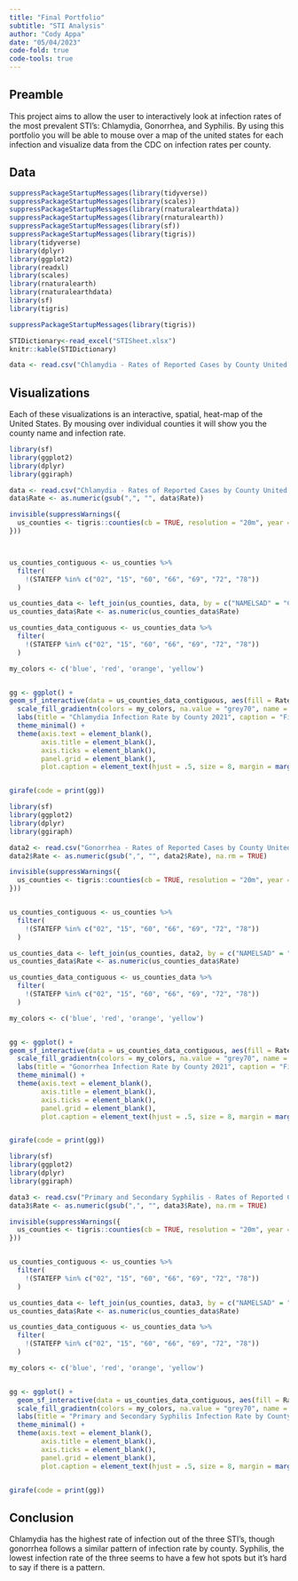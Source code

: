 ```yaml
---
title: "Final Portfolio"
subtitle: "STI Analysis"
author: "Cody Appa"
date: "05/04/2023"
code-fold: true
code-tools: true
---
```


## Preamble

This project aims to allow the user to interactively look at infection rates of the most prevalent STI's: Chlamydia, Gonorrhea, and Syphilis. By using this portfolio you will be able to mouse over a map of the united states for each infection and visualize data from the CDC on infection rates per county.

## Data

```r
suppressPackageStartupMessages(library(tidyverse))
suppressPackageStartupMessages(library(scales))
suppressPackageStartupMessages(library(rnaturalearthdata))
suppressPackageStartupMessages(library(rnaturalearth))
suppressPackageStartupMessages(library(sf))
suppressPackageStartupMessages(library(tigris))
library(tidyverse)
library(dplyr)
library(ggplot2)
library(readxl)
library(scales)
library(rnaturalearth)
library(rnaturalearthdata)
library(sf)
library(tigris)

suppressPackageStartupMessages(library(tigris))

STIDictionary<-read_excel("STISheet.xlsx")
knitr::kable(STIDictionary)
```

```r
data <- read.csv("Chlamydia - Rates of Reported Cases by County United States 2021 .csv")
```

## Visualizations

Each of these visualizations is an interactive, spatial, heat-map of the United States. By mousing over individual counties it will show you the county name and infection rate.

```r
library(sf)
library(ggplot2)
library(dplyr)
library(ggiraph)

data <- read.csv("Chlamydia - Rates of Reported Cases by County United States 2021 .csv", header = TRUE)
data$Rate <- as.numeric(gsub(",", "", data$Rate))

invisible(suppressWarnings({
  us_counties <- tigris::counties(cb = TRUE, resolution = "20m", year = 2020, class = "sf", progress = FALSE)
}))



us_counties_contiguous <- us_counties %>% 
  filter(
    !(STATEFP %in% c("02", "15", "60", "66", "69", "72", "78"))
  )

us_counties_data <- left_join(us_counties, data, by = c("NAMELSAD" = "County", "STATE_NAME" = "State"))
us_counties_data$Rate <- as.numeric(us_counties_data$Rate)

us_counties_data_contiguous <- us_counties_data %>% 
  filter(
    !(STATEFP %in% c("02", "15", "60", "66", "69", "72", "78"))
  )

my_colors <- c('blue', 'red', 'orange', 'yellow')


gg <- ggplot() +
geom_sf_interactive(data = us_counties_data_contiguous, aes(fill = Rate, tooltip = paste(NAMELSAD, "<br>", STATE_NAME, "<br>", "Rate:", Rate)), color = "grey", size = 0.1) +
  scale_fill_gradientn(colors = my_colors, na.value = "grey70", name = "Rate") + 
  labs(title = "Chlamydia Infection Rate by County 2021", caption = "Figure 1: Total infection rate of chlamydia by county") +
  theme_minimal() +
  theme(axis.text = element_blank(),
        axis.title = element_blank(),
        axis.ticks = element_blank(),
        panel.grid = element_blank(),
        plot.caption = element_text(hjust = .5, size = 8, margin = margin(t = 10, r = 10)))


girafe(code = print(gg))
```

```r
library(sf)
library(ggplot2)
library(dplyr)
library(ggiraph)

data2 <- read.csv("Gonorrhea - Rates of Reported Cases by County United States 2021 .csv", header = TRUE)
data2$Rate <- as.numeric(gsub(",", "", data2$Rate), na.rm = TRUE)

invisible(suppressWarnings({
  us_counties <- tigris::counties(cb = TRUE, resolution = "20m", year = 2020, class = "sf", progress = FALSE)
}))


us_counties_contiguous <- us_counties %>% 
  filter(
    !(STATEFP %in% c("02", "15", "60", "66", "69", "72", "78"))
  )

us_counties_data <- left_join(us_counties, data2, by = c("NAMELSAD" = "County", "STATE_NAME" = "State"))
us_counties_data$Rate <- as.numeric(us_counties_data$Rate)

us_counties_data_contiguous <- us_counties_data %>% 
  filter(
    !(STATEFP %in% c("02", "15", "60", "66", "69", "72", "78"))
  )

my_colors <- c('blue', 'red', 'orange', 'yellow')


gg <- ggplot() +
geom_sf_interactive(data = us_counties_data_contiguous, aes(fill = Rate, tooltip = paste(NAMELSAD, "<br>", STATE_NAME, "<br>", "Rate:", Rate)), color = "grey", size = 0.1) +
  scale_fill_gradientn(colors = my_colors, na.value = "grey70", name = "Rate") + 
  labs(title = "Gonorrhea Infection Rate by County 2021", caption = "Figure 2: Total infection rate of gonorrhea by county") +
  theme_minimal() +
  theme(axis.text = element_blank(),
        axis.title = element_blank(),
        axis.ticks = element_blank(),
        panel.grid = element_blank(),
        plot.caption = element_text(hjust = .5, size = 8, margin = margin(t = 10, r = 10)))


girafe(code = print(gg))


```

```r
library(sf)
library(ggplot2)
library(dplyr)
library(ggiraph)

data3 <- read.csv("Primary and Secondary Syphilis - Rates of Reported Cases by County United States 2021 .csv", header = TRUE)
data3$Rate <- as.numeric(gsub(",", "", data3$Rate), na.rm = TRUE)

invisible(suppressWarnings({
  us_counties <- tigris::counties(cb = TRUE, resolution = "20m", year = 2020, class = "sf", progress = FALSE)
}))


us_counties_contiguous <- us_counties %>% 
  filter(
    !(STATEFP %in% c("02", "15", "60", "66", "69", "72", "78"))
  )

us_counties_data <- left_join(us_counties, data3, by = c("NAMELSAD" = "County", "STATE_NAME" = "State"))
us_counties_data$Rate <- as.numeric(us_counties_data$Rate)

us_counties_data_contiguous <- us_counties_data %>% 
  filter(
    !(STATEFP %in% c("02", "15", "60", "66", "69", "72", "78"))
  )

my_colors <- c('blue', 'red', 'orange', 'yellow')


gg <- ggplot() +
  geom_sf_interactive(data = us_counties_data_contiguous, aes(fill = Rate, tooltip = paste(NAMELSAD, "<br>", STATE_NAME, "<br>", "Rate:", Rate)), color = "grey", size = 0.1) +
  scale_fill_gradientn(colors = my_colors, na.value = "grey70", name = "Rate") + 
  labs(title = "Primary and Secondary Syphilis Infection Rate by County 2021", caption = "Figure 3: Total infection rate of primary and secondary Syphilis by county") +
  theme_minimal() +
  theme(axis.text = element_blank(),
        axis.title = element_blank(),
        axis.ticks = element_blank(),
        panel.grid = element_blank(),
        plot.caption = element_text(hjust = .5, size = 8, margin = margin(t = 10, r = 10)))


girafe(code = print(gg))


```

## Conclusion

Chlamydia has the highest rate of infection out of the three STI's, though gonorrhea follows a similar pattern of infection rate by county. Syphilis, the lowest infection rate of the three seems to have a few hot spots but it's hard to say if there is a pattern.
